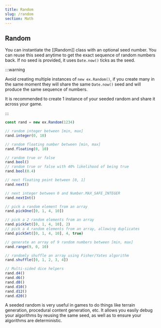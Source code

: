 ```yaml
---
title: Random
slug: /random
section: Math
---
```


## Random

You can instantiate the [[Random]] class with an optional seed number. You can
reuse this seed anytime to get the exact sequence of random numbers back. If no
seed is provided, it uses `Date.now()` ticks as the seed.

:::warning

Avoid creating multiple instances of `new ex.Random()`, if you create many in the same moment they will share the same `Date.now()` seed and will produce the same sequence of numbers.

It is recommended to create 1 instance of your seeded random and share it across your game.

:::

```ts
const rand = new ex.Random(1234)

// random integer between [min, max]
rand.integer(0, 10)

// random floating number between [min, max]
rand.floating(0, 10)

// random true or false
rand.bool()
// random true or false with 40% likelihood of being true
rand.bool(0.4)

// next floating point between [0, 1]
rand.next()

// next integer between 0 and Number.MAX_SAFE_INTEGER
rand.nextInt()

// pick a random element from an array
rand.pickOne([0, 1, 4, 10])

// pick a 2 random elements from an array
rand.pickSet([0, 1, 4, 10], 2)
// pick a 4 random elements from an array, allowing duplicates
rand.pickSet([0, 1, 4, 10], 4, true)

// generate an array of 9 random numbers between [min, max]
rand.range(9, 0, 10)

// randomly shuffle an array using Fisher/Yates algorithm
rand.shuffle([0, 1, 2, 3, 4])

// Multi-sided dice helpers
rand.d4()
rand.d6()
rand.d8()
rand.d10()
rand.d12()
rand.d20()
```

A seeded random is very useful in games to do things like terrain generation, procedural
content generation, etc. It allows you easily debug your algorithms by reusing
the same seed, as well as to ensure your algorithms are deterministic.
